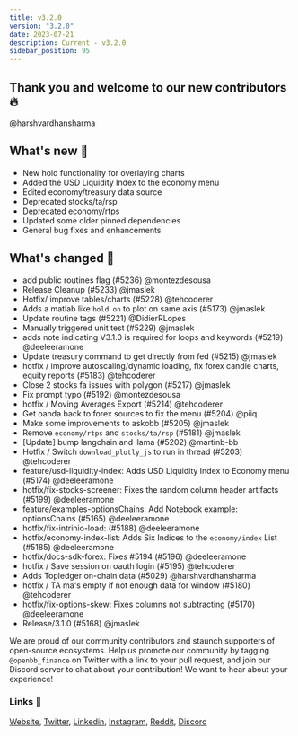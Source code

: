 ```yaml
---
title: v3.2.0
version: "3.2.0"
date: 2023-07-21
description: Current - v3.2.0
sidebar_position: 95
---
```


## Thank you and welcome to our new contributors 🔥
@harshvardhansharma

## What's new 🎉
* New hold functionality for overlaying charts
* Added the USD Liquidity Index to the economy menu
* Edited economy/treasury data source
* Deprecated stocks/ta/rsp
* Deprecated economy/rtps
* Updated some older pinned dependencies
* General bug fixes and enhancements


## What's changed 🚀
* add public routines flag (#5236) @montezdesousa
* Release Cleanup (#5233) @jmaslek
* Hotfix/ improve tables/charts (#5228) @tehcoderer
* Adds a matlab like `hold on` to plot on same axis (#5173) @jmaslek
* Update routine tags (#5221) @DidierRLopes
* Manually triggered unit test (#5229) @jmaslek
* adds note indicating V3.1.0 is required for loops and keywords (#5219) @deeleeramone
* Update treasury command to get directly from fed (#5215) @jmaslek
* hotfix / improve autoscaling/dynamic loading, fix forex candle charts, equity reports (#5183) @tehcoderer
* Close 2 stocks fa issues with polygon (#5217) @jmaslek
* Fix prompt typo (#5192) @montezdesousa
* hotfix / Moving Averages Export (#5214) @tehcoderer
* Get oanda back to forex sources to fix the menu (#5204) @piiq
* Make some improvements to askobb (#5205) @jmaslek
* Remove `economy/rtps` and `stocks/ta/rsp` (#5181) @jmaslek
* [Update] bump langchain and llama (#5202) @martinb-bb
* Hotfix / Switch `download_plotly_js` to run in thread (#5203) @tehcoderer
* feature/usd-liquidity-index: Adds USD Liquidity Index to Economy menu (#5174) @deeleeramone
* hotfix/fix-stocks-screener: Fixes the random column header artifacts (#5199) @deeleeramone
* feature/examples-optionsChains: Add Notebook example: optionsChains (#5165) @deeleeramone
* hotfix/fix-intrinio-load:  (#5188) @deeleeramone
* hotfix/economy-index-list: Adds Six Indices to the `economy/index` List (#5185) @deeleeramone
* hotfix/docs-sdk-forex: Fixes #5194 (#5196) @deeleeramone
* hotfix / Save session on oauth login (#5195) @tehcoderer
* Adds Topledger on-chain data (#5029) @harshvardhansharma
* hotfix / TA ma's empty if not enough data for window (#5180) @tehcoderer
* hotfix/fix-options-skew: Fixes columns not subtracting (#5170) @deeleeramone
* Release/3.1.0 (#5168) @jmaslek

We are proud of our community contributors and staunch supporters of open-source ecosystems.
Help us promote our community by tagging `@openbb_finance` on Twitter with a link to your pull request,
and join our Discord server to chat about your contribution! We want to hear about your experience!

### Links 🦋
[Website](https://openbb.co/), [Twitter](https://twitter.com/openbb_finance), [Linkedin](https://www.linkedin.com/company/openbb-finance), [Instagram](https://www.instagram.com/openbb.finance/), [Reddit](https://www.reddit.com/r/openbb/), [Discord](https://discord.com/invite/xPHTuHCmuV)
